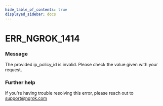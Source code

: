 ```yaml
---
hide_table_of_contents: true
displayed_sidebar: docs
---
```



# ERR_NGROK_1414

### Message

The provided ip_policy_id is invalid. Please check the value given with your request.

<ErrorDetails error="err_ngrok_1414" />

### Further help

If you're having trouble resolving this error, please reach out to [support@ngrok.com](mailto:support@ngrok.com?subject=Help%20with%20ERR_NGROK_1414)
